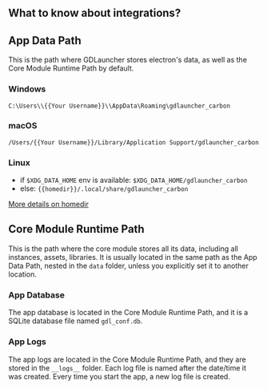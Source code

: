 ## What to know about integrations?

## App Data Path

This is the path where GDLauncher stores electron's data, as well as the Core Module Runtime Path by default.

### Windows
`C:\Users\\{{Your Username}}\\AppData\Roaming\gdlauncher_carbon`

### macOS
`/Users/{{Your Username}}/Library/Application Support/gdlauncher_carbon`

### Linux
- if `$XDG_DATA_HOME` env is available: `$XDG_DATA_HOME/gdlauncher_carbon`
- else: `{{homedir}}/.local/share/gdlauncher_carbon`

[More details on homedir](https://nodejs.org/api/os.html#oshomedir)

## Core Module Runtime Path

This is the path where the core module stores all its data, including all instances, assets, libraries.
It is usually located in the same path as the App Data Path, nested in the `data` folder, unless you explicitly set it to another location.

### App Database

The app database is located in the Core Module Runtime Path, and it is a SQLite database file named `gdl_conf.db`.

### App Logs

The app logs are located in the Core Module Runtime Path, and they are stored in the `__logs__` folder.
Each log file is named after the date/time it was created.
Every time you start the app, a new log file is created.
